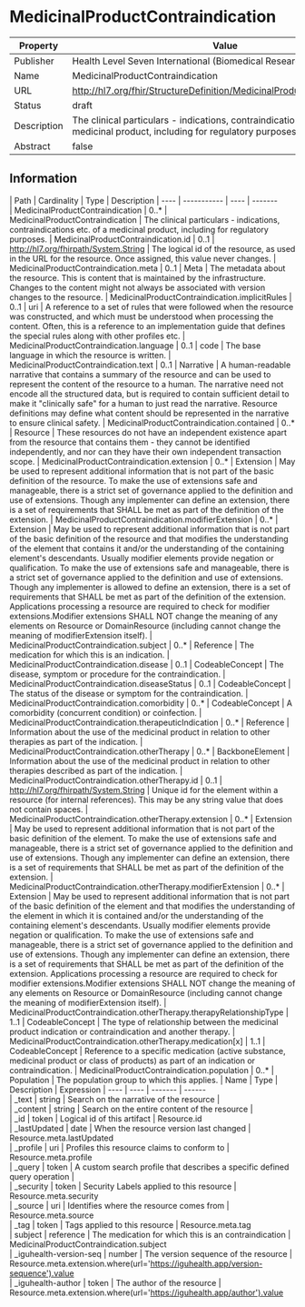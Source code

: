 
  # MedicinalProductContraindication

  
|Property|Value|
|---|---|
|Publisher|Health Level Seven International (Biomedical Research and Regulation)|
|Name|MedicinalProductContraindication|
|URL|http://hl7.org/fhir/StructureDefinition/MedicinalProductContraindication|
|Status|draft|
|Description|The clinical particulars - indications, contraindications etc. of a medicinal product, including for regulatory purposes.|
|Abstract|false|

  ## Information
  <Tabs> <TabItem value="structure" label="Structure">
   | Path | Cardinality | Type | Description
  | ---- | ----------- | ---- | -------  
 | MedicinalProductContraindication | 0..* | MedicinalProductContraindication | The clinical particulars - indications, contraindications etc. of a medicinal product, including for regulatory purposes. 
 | MedicinalProductContraindication.id | 0..1 | http://hl7.org/fhirpath/System.String | The logical id of the resource, as used in the URL for the resource. Once assigned, this value never changes. 
 | MedicinalProductContraindication.meta | 0..1 | Meta | The metadata about the resource. This is content that is maintained by the infrastructure. Changes to the content might not always be associated with version changes to the resource. 
 | MedicinalProductContraindication.implicitRules | 0..1 | uri | A reference to a set of rules that were followed when the resource was constructed, and which must be understood when processing the content. Often, this is a reference to an implementation guide that defines the special rules along with other profiles etc. 
 | MedicinalProductContraindication.language | 0..1 | code | The base language in which the resource is written. 
 | MedicinalProductContraindication.text | 0..1 | Narrative | A human-readable narrative that contains a summary of the resource and can be used to represent the content of the resource to a human. The narrative need not encode all the structured data, but is required to contain sufficient detail to make it "clinically safe" for a human to just read the narrative. Resource definitions may define what content should be represented in the narrative to ensure clinical safety. 
 | MedicinalProductContraindication.contained | 0..* | Resource | These resources do not have an independent existence apart from the resource that contains them - they cannot be identified independently, and nor can they have their own independent transaction scope. 
 | MedicinalProductContraindication.extension | 0..* | Extension | May be used to represent additional information that is not part of the basic definition of the resource. To make the use of extensions safe and manageable, there is a strict set of governance  applied to the definition and use of extensions. Though any implementer can define an extension, there is a set of requirements that SHALL be met as part of the definition of the extension. 
 | MedicinalProductContraindication.modifierExtension | 0..* | Extension | May be used to represent additional information that is not part of the basic definition of the resource and that modifies the understanding of the element that contains it and/or the understanding of the containing element's descendants. Usually modifier elements provide negation or qualification. To make the use of extensions safe and manageable, there is a strict set of governance applied to the definition and use of extensions. Though any implementer is allowed to define an extension, there is a set of requirements that SHALL be met as part of the definition of the extension. Applications processing a resource are required to check for modifier extensions.Modifier extensions SHALL NOT change the meaning of any elements on Resource or DomainResource (including cannot change the meaning of modifierExtension itself). 
 | MedicinalProductContraindication.subject | 0..* | Reference | The medication for which this is an indication. 
 | MedicinalProductContraindication.disease | 0..1 | CodeableConcept | The disease, symptom or procedure for the contraindication. 
 | MedicinalProductContraindication.diseaseStatus | 0..1 | CodeableConcept | The status of the disease or symptom for the contraindication. 
 | MedicinalProductContraindication.comorbidity | 0..* | CodeableConcept | A comorbidity (concurrent condition) or coinfection. 
 | MedicinalProductContraindication.therapeuticIndication | 0..* | Reference | Information about the use of the medicinal product in relation to other therapies as part of the indication. 
 | MedicinalProductContraindication.otherTherapy | 0..* | BackboneElement | Information about the use of the medicinal product in relation to other therapies described as part of the indication. 
 | MedicinalProductContraindication.otherTherapy.id | 0..1 | http://hl7.org/fhirpath/System.String | Unique id for the element within a resource (for internal references). This may be any string value that does not contain spaces. 
 | MedicinalProductContraindication.otherTherapy.extension | 0..* | Extension | May be used to represent additional information that is not part of the basic definition of the element. To make the use of extensions safe and manageable, there is a strict set of governance  applied to the definition and use of extensions. Though any implementer can define an extension, there is a set of requirements that SHALL be met as part of the definition of the extension. 
 | MedicinalProductContraindication.otherTherapy.modifierExtension | 0..* | Extension | May be used to represent additional information that is not part of the basic definition of the element and that modifies the understanding of the element in which it is contained and/or the understanding of the containing element's descendants. Usually modifier elements provide negation or qualification. To make the use of extensions safe and manageable, there is a strict set of governance applied to the definition and use of extensions. Though any implementer can define an extension, there is a set of requirements that SHALL be met as part of the definition of the extension. Applications processing a resource are required to check for modifier extensions.Modifier extensions SHALL NOT change the meaning of any elements on Resource or DomainResource (including cannot change the meaning of modifierExtension itself). 
 | MedicinalProductContraindication.otherTherapy.therapyRelationshipType | 1..1 | CodeableConcept | The type of relationship between the medicinal product indication or contraindication and another therapy. 
 | MedicinalProductContraindication.otherTherapy.medication[x] | 1..1 | CodeableConcept | Reference to a specific medication (active substance, medicinal product or class of products) as part of an indication or contraindication. 
 | MedicinalProductContraindication.population | 0..* | Population | The population group to which this applies. 
</TabItem>
 <TabItem value="searchparameter" label="Search Parameters">
   | Name | Type | Description  | Expression 
    | ---- | ---- | ------- | ------  
 | _text | string | Search on the narrative of the resource |   
 | _content | string | Search on the entire content of the resource |   
 | _id | token | Logical id of this artifact | Resource.id  
 | _lastUpdated | date | When the resource version last changed | Resource.meta.lastUpdated  
 | _profile | uri | Profiles this resource claims to conform to | Resource.meta.profile  
 | _query | token | A custom search profile that describes a specific defined query operation |   
 | _security | token | Security Labels applied to this resource | Resource.meta.security  
 | _source | uri | Identifies where the resource comes from | Resource.meta.source  
 | _tag | token | Tags applied to this resource | Resource.meta.tag  
 | subject | reference | The medication for which this is an contraindication | MedicinalProductContraindication.subject  
 | _iguhealth-version-seq | number | The version sequence of the resource | Resource.meta.extension.where(url='https://iguhealth.app/version-sequence').value  
 | _iguhealth-author | token | The author of the resource | Resource.meta.extension.where(url='https://iguhealth.app/author').value  

</TabItem>
</Tabs>